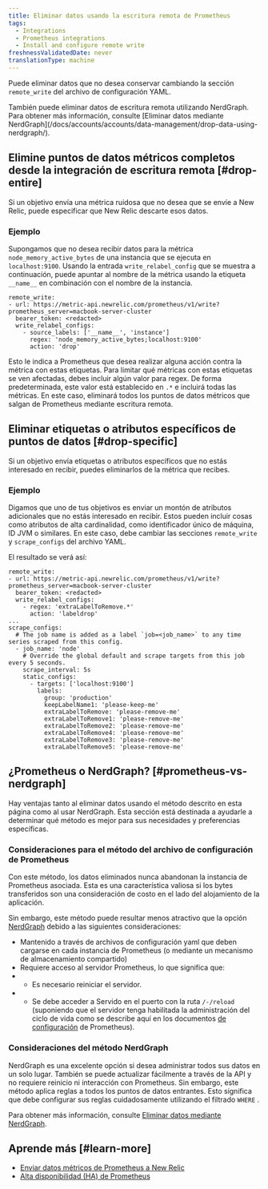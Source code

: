 ```yaml
---
title: Eliminar datos usando la escritura remota de Prometheus
tags:
  - Integrations
  - Prometheus integrations
  - Install and configure remote write
freshnessValidatedDate: never
translationType: machine
---
```


Puede eliminar datos que no desea conservar cambiando la sección `remote_write` del archivo de configuración YAML.

<Callout variant="tip">
  También puede eliminar datos de escritura remota utilizando NerdGraph. Para obtener más información, consulte [Eliminar datos mediante NerdGraph](/docs/accounts/accounts/data-management/drop-data-using-nerdgraph/).
</Callout>

## Elimine puntos de datos métricos completos desde la integración de escritura remota [#drop-entire]

Si un objetivo envía una métrica ruidosa que no desea que se envíe a New Relic, puede especificar que New Relic descarte esos datos.

### Ejemplo

Supongamos que no desea recibir datos para la métrica `node_memory_active_bytes` de una instancia que se ejecuta en `localhost:9100`. Usando la entrada `write_relabel_config` que se muestra a continuación, puede apuntar al nombre de la métrica usando la etiqueta `__name__` en combinación con el nombre de la instancia.

```
remote_write:
- url: https://metric-api.newrelic.com/prometheus/v1/write?prometheus_server=macbook-server-cluster
  bearer_token: <redacted>
  write_relabel_configs:
    - source_labels: ['__name__', 'instance']
      regex: 'node_memory_active_bytes;localhost:9100'
      action: 'drop'
```

Esto le indica a Prometheus que desea realizar alguna acción contra la métrica con estas etiquetas. Para limitar qué métricas con estas etiquetas se ven afectadas, debes incluir algún valor para regex. De forma predeterminada, este valor está establecido en `.*` e incluirá todas las métricas. En este caso, eliminará todos los puntos de datos métricos que salgan de Prometheus mediante escritura remota.

## Eliminar etiquetas o atributos específicos de puntos de datos [#drop-specific]

Si un objetivo envía etiquetas o atributos específicos que no estás interesado en recibir, puedes eliminarlos de la métrica que recibes.

### Ejemplo

Digamos que uno de tus objetivos es enviar un montón de atributos adicionales que no estás interesado en recibir. Estos pueden incluir cosas como atributos de alta cardinalidad, como identificador único de máquina, ID JVM o similares. En este caso, debe cambiar las secciones `remote_write` y `scrape_configs` del archivo YAML.

El resultado se verá así:

```
remote_write:
- url: https://metric-api.newrelic.com/prometheus/v1/write?prometheus_server=macbook-server-cluster
  bearer_token: <redacted>
  write_relabel_configs:
    - regex: 'extraLabelToRemove.*'
      action: 'labeldrop'
...
scrape_configs:
  # The job name is added as a label `job=<job_name>` to any time series scraped from this config.
  - job_name: 'node'
    # Override the global default and scrape targets from this job every 5 seconds.
    scrape_interval: 5s
    static_configs:
      - targets: ['localhost:9100']
        labels:
          group: 'production'
          keepLabelName1: 'please-keep-me'
          extraLabelToRemove: 'please-remove-me'
          extraLabelToRemove1: 'please-remove-me'
          extraLabelToRemove2: 'please-remove-me'
          extraLabelToRemove4: 'please-remove-me'
          extraLabelToRemove3: 'please-remove-me'
          extraLabelToRemove5: 'please-remove-me'
```

## ¿Prometheus o NerdGraph? [#prometheus-vs-nerdgraph]

Hay ventajas tanto al eliminar datos usando el método descrito en esta página como al usar NerdGraph. Esta sección está destinada a ayudarle a determinar qué método es mejor para sus necesidades y preferencias específicas.

### Consideraciones para el método del archivo de configuración de Prometheus

Con este método, los datos eliminados nunca abandonan la instancia de Prometheus asociada. Esta es una característica valiosa si los bytes transferidos son una consideración de costo en el lado del alojamiento de la aplicación.

Sin embargo, este método puede resultar menos atractivo que la opción [NerdGraph](/docs/accounts/accounts/data-management/drop-data-using-nerdgraph/) debido a las siguientes consideraciones:

* Mantenido a través de archivos de configuración yaml que deben cargarse en cada instancia de Prometheus (o mediante un mecanismo de almacenamiento compartido)
* Requiere acceso al servidor Prometheus, lo que significa que:
* * Es necesario reiniciar el servidor.
* * Se debe acceder a Servido en el puerto con la ruta `/-/reload` (suponiendo que el servidor tenga habilitada la administración del ciclo de vida como se describe aquí en los documentos [de configuración](https://prometheus.io/docs/prometheus/latest/configuration/configuration/#configuration) de Prometheus).

### Consideraciones del método NerdGraph

NerdGraph es una excelente opción si desea administrar todos sus datos en un solo lugar. También se puede actualizar fácilmente a través de la API y no requiere reinicio ni interacción con Prometheus. Sin embargo, este método aplica reglas a todos los puntos de datos entrantes. Esto significa que debe configurar sus reglas cuidadosamente utilizando el filtrado `WHERE` .

Para obtener más información, consulte [Eliminar datos mediante NerdGraph](/docs/accounts/accounts/data-management/drop-data-using-nerdgraph/).

## Aprende más [#learn-more]

* [Enviar datos métricos de Prometheus a New Relic](/docs/integrations/prometheus-integrations/get-started/send-prometheus-metric-data-new-relic/)
* [Alta disponibilidad (HA) de Prometheus](/docs/integrations/prometheus-integrations/install-configure/prometheus-high-availability-ha/)

